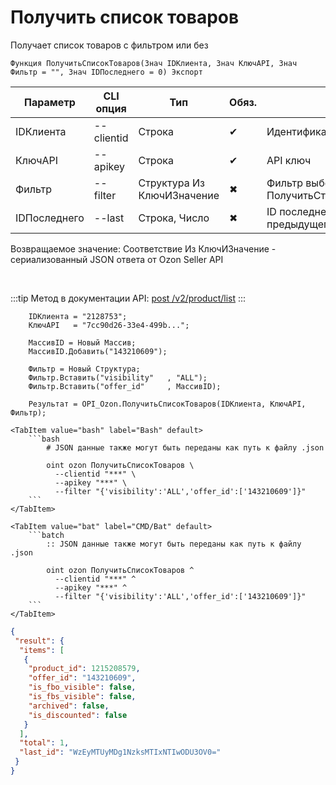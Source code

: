 ﻿---
sidebar_position: 1
---


# Получить список товаров
 Получает список товаров с фильтром или без



`Функция ПолучитьСписокТоваров(Знач IDКлиента, Знач КлючAPI, Знач Фильтр = "", Знач IDПоследнего = 0) Экспорт`

  | Параметр | CLI опция | Тип | Обяз. | Назначение |
  |-|-|-|-|-|
  | IDКлиента | --clientid | Строка | &#x2714; | Идентификатор клиента |
  | КлючAPI | --apikey | Строка | &#x2714; | API ключ |
  | Фильтр | --filter | Структура Из КлючИЗначение | &#x2716; | Фильтр выборки товаров. См. ПолучитьСтруктуруФильтраТоваров |
  | IDПоследнего | --last | Строка, Число | &#x2716; | ID последнего значения (last_id) из предыдущего запроса |

  
  Возвращаемое значение:   Соответствие Из КлючИЗначение - сериализованный JSON ответа от Ozon Seller API

<br/>

:::tip
Метод в документации API: [post /v2/product/list](https://docs.ozon.ru/api/seller/#operation/ProductAPI_GetProductList)
:::
<br/>


```bsl title="Пример использования для 1С:Предприятие/OneScript"
    IDКлиента = "2128753";
    КлючAPI   = "7cc90d26-33e4-499b...";

    МассивID = Новый Массив;
    МассивID.Добавить("143210609");

    Фильтр = Новый Структура;
    Фильтр.Вставить("visibility"   , "ALL");
    Фильтр.Вставить("offer_id"     , МассивID);

    Результат = OPI_Ozon.ПолучитьСписокТоваров(IDКлиента, КлючAPI, Фильтр);
```
    

 <Tabs>
  
    <TabItem value="bash" label="Bash" default>
        ```bash
            # JSON данные также могут быть переданы как путь к файлу .json
            
            oint ozon ПолучитьСписокТоваров \
              --clientid "***" \
              --apikey "***" \
              --filter "{'visibility':'ALL','offer_id':['143210609']}"
        ```
    </TabItem>
  
    <TabItem value="bat" label="CMD/Bat" default>
        ```batch
            :: JSON данные также могут быть переданы как путь к файлу .json
            
            oint ozon ПолучитьСписокТоваров ^
              --clientid "***" ^
              --apikey "***" ^
              --filter "{'visibility':'ALL','offer_id':['143210609']}"
        ```
    </TabItem>
</Tabs>


```json title="Результат"
{
 "result": {
  "items": [
   {
    "product_id": 1215208579,
    "offer_id": "143210609",
    "is_fbo_visible": false,
    "is_fbs_visible": false,
    "archived": false,
    "is_discounted": false
   }
  ],
  "total": 1,
  "last_id": "WzEyMTUyMDg1NzksMTIxNTIwODU3OV0="
 }
}
```
